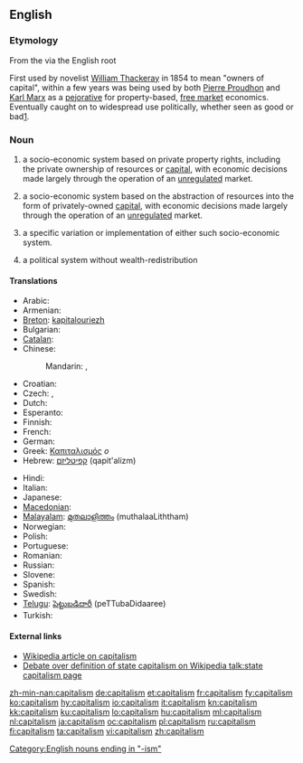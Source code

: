 ==English==

===Etymology===
From the {{etyl|la}} {{term|capitalis}} via the English root {{term|capital}}

First used by novelist [[w:William Thackeray|William Thackeray]] in 1854 to mean "owners of capital", within a few years was being used by both [[w:Pierre Proudhon|Pierre Proudhon]] and [[w:Karl Marx|Karl Marx]] as a [[pejorative]] for property-based, [[w:free market|free market]] economics. Eventually caught on to widespread use politically, whether seen as good or bad[http://www.spiritus-temporis.com/capitalism/etymology.html].

===Noun===
{{en-noun|s|-}}

# {{context|politics|uncountable}} a socio-economic system based on private property rights, including the private ownership of resources or [[capital]], with economic decisions made largely through the operation of an [[unregulated]] market.
# {{context|economics|uncountable}} a socio-economic system based on the abstraction of resources into the form of privately-owned [[capital]],  with economic decisions made largely through the operation of an [[unregulated]] market.
# {{countable}} a specific variation or implementation of either such socio-economic system.
# a political system without wealth-redistribution
====Translations====
{{trans-top|socio-economic system based on private property rights}}
* Arabic: {{t|ar|رأسمالية|f|tr=ra'simaliyya}}
* Armenian: {{t-|hy|կապիտալիզմ|tr=kapitalizm}}
* [[Breton]]: [[kapitalouriezh]] {{f}}
* Bulgarian: {{t|bg|капитализъм|m}}
* [[Catalan]]: {{t-|ca|capitalisme}}
* Chinese:
*: Mandarin: {{t-|cmn|資本主義|sc=Hani}}, {{t-|cmn|资本主义|tr=zīběnzhǔyì|sc=Hani}}
* Croatian: {{t+|hr|kapitalizam|m}}
* Czech: {{t-|cs|kapitalismus}}, {{t-|cs|kapitalizmus}}
* Dutch: {{t-|nl|kapitalisme|n}}
* Esperanto: {{t|eo|kapitalismo|xs=Esperanto}}
* Finnish: {{t+|fi|kapitalismi}}
* French: {{t+|fr|capitalisme|m}}
* German: {{t+|de|Kapitalismus|m}}
* Greek: [[Καπιταλισμός]] ''ο''
* Hebrew: [[קפיטליזם]] (qapit'alizm) {{m}}
{{trans-mid}}
* Hindi: {{t-|hi|पूंजीवाद|m|tr=pū̃jīvād|xs=Hindi}}
* Italian: {{t+|it|capitalismo|m}}
* Japanese: {{t+|ja|資本主義|tr=しほんしゅぎ, shihonshugi}}
* [[Macedonian]]: {{t-|mk|капитализам|m|tr=kapitalízam}}
* [[Malayalam]]: [[മുതലാളിത്തം]] (muthalaaLiththam)
* Norwegian: {{t+|no|kapitalisme|m}}
* Polish: {{t+|pl|kapitalizm|m}}
* Portuguese: {{t+|pt|capitalismo|m}}
* Romanian: {{t-|ro|capitalism|n}}
* Russian: {{t+|ru|капитализм|tr=kapitalízm}}
* Slovene: {{t+|sl|kapitalizem|m}}
* Spanish: {{t+|es|capitalismo}}
* Swedish: {{t-|sv|kapitalism}}
* [[Telugu]]: [[పెట్టుబడిదారీ]] (peTTubaDidaaree)
* Turkish: {{t+|tr|kapitalizm}}
{{trans-bottom}}

{{trans-top|socio-economic system based on the abstraction of resources}}
{{trans-mid}}
{{trans-bottom}}

====External links====
* [[w:capitalism|Wikipedia article on capitalism]]
* [[w:talk:state capitalism|Debate over definition of state capitalism on Wikipedia talk:state capitalism page]]

[[Category:English nouns ending in "-ism"]]

[[zh-min-nan:capitalism]]
[[de:capitalism]]
[[et:capitalism]]
[[fr:capitalism]]
[[fy:capitalism]]
[[ko:capitalism]]
[[hy:capitalism]]
[[io:capitalism]]
[[it:capitalism]]
[[kn:capitalism]]
[[kk:capitalism]]
[[ku:capitalism]]
[[lo:capitalism]]
[[hu:capitalism]]
[[ml:capitalism]]
[[nl:capitalism]]
[[ja:capitalism]]
[[oc:capitalism]]
[[pl:capitalism]]
[[ru:capitalism]]
[[fi:capitalism]]
[[ta:capitalism]]
[[vi:capitalism]]
[[zh:capitalism]]